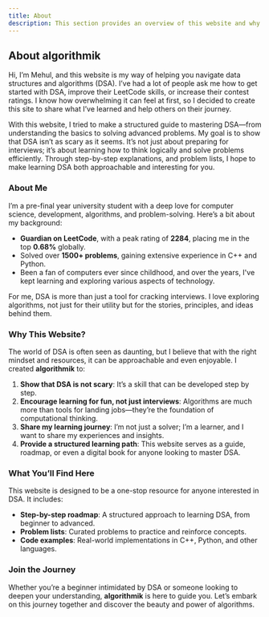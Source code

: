```yaml
---
title: About
description: This section provides an overview of this website and why it was created.
---
```


## <HoverUnderline>About algorithmik</HoverUnderline>

Hi, I’m <AnimatedUnderline>Mehul</AnimatedUnderline>, and this website is my way of helping you navigate data structures and algorithms (DSA). I’ve had a lot of people ask me how to get started with DSA, improve their LeetCode skills, or increase their contest ratings. I know how overwhelming it can feel at first, so I decided to create this site to share what I’ve learned and help others on their journey.

With this website, I tried to make a structured guide to mastering DSA—from understanding the basics to solving advanced problems. My goal is to show that DSA isn’t as scary as it seems. It’s not just about preparing for interviews; it’s about learning how to think logically and solve problems efficiently. Through step-by-step explanations, and problem lists, I hope to make learning DSA both approachable and interesting for you.

### <HoverUnderline>About Me</HoverUnderline>

I’m a pre-final year university student with a deep love for computer science, development, algorithms, and problem-solving. Here’s a bit about my background:  
- <AnimatedUnderline>**Guardian on LeetCode**</AnimatedUnderline>, with a peak rating of **2284**, placing me in the top **0.68%** globally.  
- Solved over <AnimatedUnderline>**1500+ problems**</AnimatedUnderline>, gaining extensive experience in C++ and Python. 
- Been a fan of computers ever since childhood, and over the years, I've kept learning and exploring various aspects of technology.  

For me, DSA is more than just a tool for cracking interviews. I love exploring algorithms, not just for their utility but for the stories, principles, and ideas behind them.

### <HoverUnderline>Why This Website?</HoverUnderline>

The world of DSA is often seen as daunting, but I believe that with the right mindset and resources, it can be approachable and even enjoyable. I created **algorithmik** to:  
1. <AnimatedUnderline>**Show that DSA is not scary**</AnimatedUnderline>: It’s a skill that can be developed step by step.  
2. <AnimatedUnderline>**Encourage learning for fun, not just interviews**</AnimatedUnderline>: Algorithms are much more than tools for landing jobs—they’re the foundation of computational thinking.  
3. <AnimatedUnderline>**Share my learning journey**</AnimatedUnderline>: I’m not just a solver; I’m a learner, and I want to share my experiences and insights.  
4. <AnimatedUnderline>**Provide a structured learning path**</AnimatedUnderline>: This website serves as a guide, roadmap, or even a digital book for anyone looking to master DSA.  

### <HoverUnderline>What You’ll Find Here</HoverUnderline>

This website is designed to be a one-stop resource for anyone interested in DSA. It includes:  
- **Step-by-step roadmap**: A structured approach to learning DSA, from beginner to advanced.  
- **Problem lists**: Curated problems to practice and reinforce concepts.  
- **Code examples**: Real-world implementations in C++, Python, and other languages.    

### <HoverUnderline>Join the Journey</HoverUnderline>

Whether you’re a beginner intimidated by DSA or someone looking to deepen your understanding, **algorithmik** is here to guide you. Let’s embark on this journey together and discover the beauty and power of algorithms.
